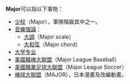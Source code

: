 {{wikt|major}}
'''Major'''可以指以下事物：
*[[少校|少校]]（Major），軍隊階級其中之一。
*[[音樂理論|音樂理論]]：
**[[大調|大調]]（Major scale）
**[[大和弦|大和弦]]（Major chord）
*[[大学|大学]][[专业|专业]]
*[[美國職棒大聯盟|美國職棒大聯盟]]（Major League Baseball）
*[[美國職業足球大聯盟|美國職業足球大聯盟]]（Major League Soccer）
*[[棒球大聯盟|棒球大聯盟]]（MAJOR），日本漫畫及改編動畫。

{{Disambig|M|cat=非中文名称消歧义}}